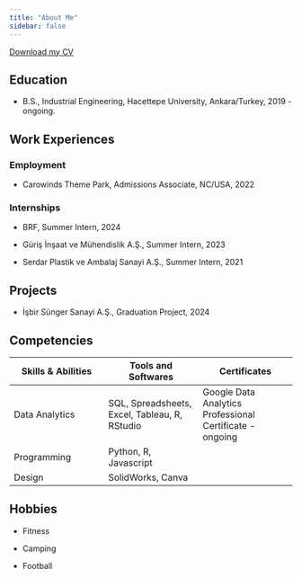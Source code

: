 ```yaml
---
title: "About Me"
sidebar: false 
---
```


[Download my CV](https://github.com/emu-hacettepe-analytics/emu430-fall2024-gokay-aydogan/blob/main/docs/Gokay_Aydogan_Resume.pdf)

## Education

-   B.S., Industrial Engineering, Hacettepe University, Ankara/Turkey, 2019 - ongoing.

## Work Experiences

### Employment

-   Carowinds Theme Park, Admissions Associate, NC/USA, 2022

### Internships

-   BRF, Summer Intern, 2024

-   Güriş İnşaat ve Mühendislik A.Ş., Summer Intern, 2023

-   Serdar Plastik ve Ambalaj Sanayi A.Ş., Summer Intern, 2021

## Projects

-   İşbir Sünger Sanayi A.Ş., Graduation Project, 2024

## Competencies

| Skills & Abilities | Tools and Softwares | Certificates |
|------------------------|------------------------|------------------------|
| Data Analytics | SQL, Spreadsheets, Excel, Tableau, R, RStudio | Google Data Analytics Professional Certificate - ongoing |
| Programming | Python, R, Javascript |  |
| Design | SolidWorks, Canva |  |

## Hobbies

-   Fitness

-   Camping

-   Football
